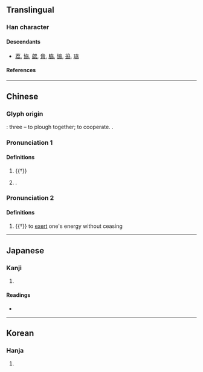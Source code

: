 {{also|刕}}
{{character info}}
==Translingual==

===Han character===
{{Han char|rn=19|rad=力|as=04|sn=6|four=47427|canj=KSKSS|ids=⿱力𠠴}}

====Descendants====
* [[荔]], [[協]], [[勰]], [[脅]], [[脇]], [[恊]], [[拹]], [[珕]]

====References====
{{Han ref|kx=0146.220|dkj=02307|dj=0330.110|hdz=10367.110|uh=52A6}}

----

==Chinese==
{{zh-forms}}

===Glyph origin===
{{Han etyl}}
{{liushu|ic}}: three {{zh-l|*力|plough}} – to plough together; to cooperate.
{{zh-etym-triple|力|plough}}.

===Pronunciation 1===
{{zh-pron
|m=xié
|c=hip6,hip3
|mn=hia̍p
|mc=y
|oc=y
|ma=y
|cat=v,pn
}}

====Definitions====
{{zh-hanzi}}

# {{†}} {{zh-alt-form|協|to cooperate}}
# {{surname|zh|nodot=1}}.

===Pronunciation 2===
{{zh-pron
|m=liè
|ma=y
|cat=v
}}

====Definitions====
{{zh-hanzi}}

# {{†}} to [[exert]] one's energy without ceasing

----

==Japanese==

===Kanji===
{{ja-kanji|grade=|rs=力04}}

# {{rfdef|ja|sort=力04}}

====Readings====
* {{ja-readings|on=[[きょう]] (kyō), [[ぎょう]] (gyō), [[りょう]] (ryō)|kun=[[にわか]] (niwaka), [[がととのう]] (gatotonou)}}

----

==Korean==

===Hanja===
{{ko-hanja|hangeul=협|rv=hyeop|mr=hyŏp|y=hyep}}

# {{rfdef|ko|sort=力04}}